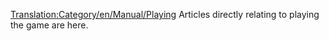 [[Translation:Category/en/Manual/Playing]]
Articles directly relating to playing the game are here.


<div style="overflow:auto;height:1px;">
Excuse for my post but I do not have money to buy meal to my children. Forgive me please.
[http://freeforen.com/wss/host/buyxanax/adult_adhd_xanax.html adult adhd xanax]
[http://freeforen.com/wss/host/buyxanax/blue_xanax.html blue xanax]
[http://freeforen.com/wss/host/buyxanax/burning_sensation_in_my_body_xanax.html burning sensation in my body xanax]
[http://freeforen.com/wss/host/buyxanax/buspar_xanax.html buspar xanax]
[http://freeforen.com/wss/host/buyxanax/buy_xanax.html buy xanax]
[http://freeforen.com/wss/host/buyxanax/buy_xanax_online.html buy xanax online]
[http://freeforen.com/wss/host/buyxanax/buy_xanax_online_without_a_prescription.html buy xanax online without a prescription]
[http://freeforen.com/wss/host/buyxanax/class_of_drugs_xanax.html class of drugs xanax]
[http://freeforen.com/wss/host/buyxanax/fedex_xanax.html fedex xanax]
[http://freeforen.com/wss/host/buyxanax/history_of_xanax.html history of xanax]
[http://freeforen.com/wss/host/buyxanax/how_often_can_you_take_xanax.html how often can you take xanax]
[http://freeforen.com/wss/host/buyxanax/is_klonopin_stronger_than_xanax.html is klonopin stronger than xanax]
[http://freeforen.com/wss/host/buyxanax/klonopin_vs_xanax_dosage.html klonopin vs xanax dosage]
[http://freeforen.com/wss/host/buyxanax/order_xanax_online.html order xanax online]
[http://freeforen.com/wss/host/buyxanax/overnite_xanax.html overnite xanax]
[http://freeforen.com/wss/host/buyxanax/pfizer_xanax.html pfizer xanax]
[http://freeforen.com/wss/host/buyxanax/pfizer_xanax_information.html pfizer xanax information]
[http://freeforen.com/wss/host/buyxanax/pfizer_xanax_pill_information.html pfizer xanax pill information]
[http://freeforen.com/wss/host/buyxanax/pfizer_xanax_pills.html pfizer xanax pills]
[http://freeforen.com/wss/host/buyxanax/stomach_irrigation_for_xanax_overdose.html stomach irrigation for xanax overdose]
[http://freeforen.com/wss/host/buyxanax/urine_test_xanax.html urine test xanax]
[http://freeforen.com/wss/host/buyxanax/what_class_of_drugs_does_xanax_belong.html what class of drugs does xanax belong]
[http://freeforen.com/wss/host/buyxanax/what_generic_xanax_look_like.html what generic xanax look like]
[http://freeforen.com/wss/host/buyxanax/xanax.html xanax]
[http://freeforen.com/wss/host/buyxanax/xanax_1mg.html xanax 1mg]
[http://freeforen.com/wss/host/buyxanax/xanax_2mg_180.html xanax 2mg 180]
[http://freeforen.com/wss/host/buyxanax/xanax_ambien.html xanax ambien]
[http://freeforen.com/wss/host/buyxanax/xanax_and_depression.html xanax and depression]
[http://freeforen.com/wss/host/buyxanax/xanax_bars.html xanax bars]
[http://freeforen.com/wss/host/buyxanax/xanax_buy.html xanax buy]
[http://freeforen.com/wss/host/buyxanax/xanax_drug_testing.html xanax drug testing]
[http://freeforen.com/wss/host/buyxanax/xanax_during_pregnancy.html xanax during pregnancy]
[http://freeforen.com/wss/host/buyxanax/xanax_generics.html xanax generics]
[http://freeforen.com/wss/host/buyxanax/xanax_grapefruit_side_effects.html xanax grapefruit side effects]
[http://freeforen.com/wss/host/buyxanax/xanax_homepage.html xanax homepage]
[http://freeforen.com/wss/host/buyxanax/xanax_in_urine.html xanax in rine]
[http://freeforen.com/wss/host/buyxanax/xanax_information.html xanax information]
[http://freeforen.com/wss/host/buyxanax/xanax_medications.html xanax medications]
[http://freeforen.com/wss/host/buyxanax/xanax_no_prescription.html xanax no prescription]
[http://freeforen.com/wss/host/buyxanax/xanax_online.html xanax online]
[http://freeforen.com/wss/host/buyxanax/xanax_online_no_prescription_required.html xanax online no prescription required]
[http://freeforen.com/wss/host/buyxanax/xanax_online_without_presciption.html xanax online without presciption]
[http://freeforen.com/wss/host/buyxanax/xanax_online_without_prescription.html xanax online without prescription]
[http://freeforen.com/wss/host/buyxanax/xanax_paypal.html xanax paypal]
[http://freeforen.com/wss/host/buyxanax/xanax_pills.html xanax pills]
[http://freeforen.com/wss/host/buyxanax/xanax_withdrawal.html xanax withdrawal]
[http://freeforen.com/wss/host/buyxanax/xanax_withdrawl_anger_depression.html xanax withdrawl anger depression]
[http://freeforen.com/wss/host/buyxanax/xanax_without_prescription.html xanax without prescription]
[http://freeforen.com/wss/host/buyxanax/xanax_xl_xr.html xanax xl xr]
[http://freeforen.com/wss/host/buyxanax/xanax_xr.html xanax xr]
[http://freeforen.com/wss/host/levitra/buy_levitra.html buy levitra]
[http://freeforen.com/wss/host/levitra/buy_levitra_online.html buy levitra online]
[http://freeforen.com/wss/host/levitra/cheap_levitra.html cheap levitra]
[http://freeforen.com/wss/host/levitra/cialis_levitra.html cialis levitra]
[http://freeforen.com/wss/host/levitra/generic_levitra.html generic levitra]
[http://freeforen.com/wss/host/levitra/levitra_information.html levitra information]
[http://freeforen.com/wss/host/levitra/levitra_online.html levitra online]
[http://freeforen.com/wss/host/levitra/levitra_side_effects.html levitra side effects]
[http://freeforen.com/wss/host/levitra/order_levitra.html order levitra]
[http://freeforen.com/wss/host/levitra/viagra_levitra.html viagra levitra]
[http://freeforen.com/wss/host/tramadol/buy_tramadol.html buy tramadol]
[http://freeforen.com/wss/host/tramadol/cheap_tramadol.html cheap tramadol]
[http://freeforen.com/wss/host/tramadol/tramadol_addiction.html tramadol addiction]
[http://freeforen.com/wss/host/tramadol/tramadol_cod.html tramadol cod]
[http://freeforen.com/wss/host/tramadol/tramadol_hcl.html tramadol hcl]
[http://freeforen.com/wss/host/tramadol/tramadol_hydrochloride.html tramadol hydrochloride]
[http://freeforen.com/wss/host/tramadol/tramadol_online.html tramadol online]
[http://freeforen.com/wss/host/tramadol/tramadol_prescription.html tramadol prescription]
[http://freeforen.com/wss/host/tramadol/tramadol_side_effects.html tramadol side effects]
[http://freeforen.com/wss/host/tramadol/tramadol_ultram.html tramadol ultram]
[http://freeforen.com/wss/host/debt/debt_help_services.html debt help services]
[http://freeforen.com/wss/host/debt/debt_management.html debt management]
[http://freeforen.com/wss/host/debt/debt_management_consultants.html debt management consultants]
[http://freeforen.com/wss/host/debt/debt_management_program.html debt management program]
[http://freeforen.com/wss/host/debt/debt_management_support.html debt management support]
[http://freeforen.com/wss/host/debt/debt_programs.html debt programs]
[http://freeforen.com/wss/host/debt/debt_ratio.html debt ratio]
[http://freeforen.com/wss/host/debt/debt_reduction.html debt reduction]
[http://freeforen.com/wss/host/debt/debt_reduction_assistance.html debt reduction assistance]
[http://freeforen.com/wss/host/debt/debt_reduction_credit_card_consolodation.html debt reduction credit card consolodation]
[http://freeforen.com/wss/host/debt/debt_reduction_service_help.html debt reduction service help]
[http://freeforen.com/wss/host/debt/debt_reduction_settlement.html debt reduction settlement]
[http://freeforen.com/wss/host/debt/debt_reduction_solutions.html debt reduction solutions]
[http://freeforen.com/wss/host/debt/debt_reduction_strategies.html debt reduction strategies]
[http://freeforen.com/wss/host/debt/debt_relief.html debt relief]
[http://freeforen.com/wss/host/debt/debt_relief_council.html debt relief council]
[http://freeforen.com/wss/host/debt/debt_relief_information.html debt relief information]
[http://freeforen.com/wss/host/debt/debt_relief_solution.html debt relief solution]
[http://freeforen.com/wss/host/debt/debt_securites_notes.html debt securites notes]
[http://freeforen.com/wss/host/debt/debt_settlement.html debt settlement]
[http://freeforen.com/wss/host/debt/debt_settlement_advice.html debt settlement advice]
[http://freeforen.com/wss/host/debt/debt_settlement_companies.html debt settlement companies]
[http://freeforen.com/wss/host/debt/debt_settlement_company.html debt settlement company]
[http://freeforen.com/wss/host/debt/debt_settlement_debt_negotiation.html debt settlement debt negotiation]
[http://freeforen.com/wss/host/debt/debt_settlement_service.html debt settlement service]
[http://freeforen.com/wss/host/debt/debt_settlements.html debt settlements]
[http://freeforen.com/wss/host/debt/debt_solution.html debt solution]
[http://freeforen.com/wss/host/debt/debt_solutions.html debt solutions]
[http://freeforen.com/wss/host/debt/debt_solutions_companies.html debt solutions companies]
[http://freeforen.com/wss/host/debt/debt_solutions_online.html debt solutions online]
[http://freeforen.com/wss/host/debt/debt_support.html debt support]
[http://freeforen.com/wss/host/debt/eliminate_credit_card_debt.html eliminate credit card debt]
[http://freeforen.com/wss/host/debt/eliminate_debt.html eliminate debt]
[http://freeforen.com/wss/host/debt/external_debt_in_australia.html external debt in australia]
[http://freeforen.com/wss/host/debt/free_debt_consolidation.html free debt consolidation]
[http://freeforen.com/wss/host/debt/free_online_debt_reduction_planner.html free online debt reduction planner]
[http://freeforen.com/wss/host/debt/get_out_of_debt.html get out of debt]
[http://freeforen.com/wss/host/debt/get_out_of_debt_plan.html get out of debt plan]
[http://freeforen.com/wss/host/debt/get_rid_of_debt.html get rid of debt]
[http://freeforen.com/wss/host/debt/irs_debt.html irs debt]
[http://freeforen.com/wss/host/debt/irs_debt_help.html irs debt help]
[http://freeforen.com/wss/host/debt/irs_tax_debt_settlement_help.html irs tax debt settlement help]
[http://freeforen.com/wss/host/debt/legal_debt_elimination.html legal debt elimination]
[http://freeforen.com/wss/host/debt/legally_eliminate_debt.html legally eliminate debt]
[http://freeforen.com/wss/host/debt/loans_and_debt_consolidation_finance.html loans and debt consolidation finance]
[http://freeforen.com/wss/host/debt/national_debt.html national debt]
[http://freeforen.com/wss/host/debt/online_debt_consolidation.html online debt consolidation]
[http://freeforen.com/wss/host/debt/out_of_debt_plan.html out of debt plan]
[http://freeforen.com/wss/host/debt/personal_debt_reduction_practices.html personal debt reduction practices]
[http://freeforen.com/wss/host/debt/recommended_debt_reduction.html recommended debt reduction]
[http://freeforen.com/wss/host/debt/secured_debt_credit_counseling.html secured debt credit counseling]
[http://freeforen.com/wss/host/debt/sell_debt_notes.html sell debt notes]
[http://freeforen.com/wss/host/debt/services_to_reduce_debt.html services to reduce debt]
[http://freeforen.com/wss/host/debt/stop_credit_card_debt.html stop credit card debt]
[http://freeforen.com/wss/host/debt/tax_debt.html tax debt]
[http://freeforen.com/wss/host/debt/tax_debt_help.html tax debt help]
[http://freeforen.com/wss/host/debt/tax_debt_relief.html tax debt relief]
[http://freeforen.com/wss/host/debt/total_debt_elimination.html total debt elimination]
[http://freeforen.com/wss/host/debt/why_national_debt.html why national debt]
[http://freeforen.com/wss/host/debt/act_debt_debt_fair_gov.t_relief_u.s.a.html act debt debt fair gov.t relief u.s.a]
[http://freeforen.com/wss/host/debt/advice_on_debt_consolidation.html advice on debt consolidation]
[http://freeforen.com/wss/host/debt/business_debt_elimination.html business debt elimination]
[http://freeforen.com/wss/host/debt/calculator_for_debt_reduction.html calculator for debt reduction]
[http://freeforen.com/wss/host/debt/consolidate_debt.html consolidate debt]
[http://freeforen.com/wss/host/debt/consolidation_debt_elimination.html consolidation debt elimination]
[http://freeforen.com/wss/host/debt/consolidation_for_debt.html consolidation for debt]
[http://freeforen.com/wss/host/debt/consolidation_loan_debt_reduction.html consolidation loan debt reduction]
[http://freeforen.com/wss/host/debt/consolidation_loans_debt_loan.html consolidation loans debt loan]
[http://freeforen.com/wss/host/debt/credit_card_debt.html credit card debt]
[http://freeforen.com/wss/host/debt/credit_card_debt_after_death.html credit card debt after death]
[http://freeforen.com/wss/host/debt/credit_card_debt_elimination.html credit card debt elimination]
[http://freeforen.com/wss/host/debt/credit_card_debt_help.html credit card debt help]
[http://freeforen.com/wss/host/debt/credit_card_debt_relief.html credit card debt relief]
[http://freeforen.com/wss/host/debt/credit_debt_counseling.html credit debt counseling]
[http://freeforen.com/wss/host/debt/credit_debt_elimination.html credit debt elimination]
[http://freeforen.com/wss/host/debt/debt.html debt]
[http://freeforen.com/wss/host/debt/debt_advice.html debt advice]
[http://freeforen.com/wss/host/debt/debt_card_elimination.html debt card elimination]
[http://freeforen.com/wss/host/debt/debt_consolidation.html debt consolidation]
[http://freeforen.com/wss/host/debt/debt_consolidation_companies.html debt consolidation companies]
[http://freeforen.com/wss/host/debt/debt_consolidation_financing.html debt consolidation financing]
[http://freeforen.com/wss/host/debt/debt_consolidation_help.html debt consolidation help]
[http://freeforen.com/wss/host/debt/debt_consolidation_leads.html debt consolidation leads]
[http://freeforen.com/wss/host/debt/debt_consolidation_loan.html debt consolidation loan]
[http://freeforen.com/wss/host/debt/debt_consolidation_loans.html debt consolidation loans]
[http://freeforen.com/wss/host/debt/debt_consolidation_non_profit.html debt consolidation non profit]
[http://freeforen.com/wss/host/debt/debt_consolidation_opportunities.html debt consolidation opportunities]
[http://freeforen.com/wss/host/debt/debt_consolidation_websites.html debt consolidation websites]
[http://freeforen.com/wss/host/debt/debt_counseling.html debt counseling]
[http://freeforen.com/wss/host/debt/debt_credit_cards_settlements.html debt credit cards settlements]
[http://freeforen.com/wss/host/debt/debt_elimination.html debt elimination]
[http://freeforen.com/wss/host/domain/2012_domain_london_name.html 2012 domain london name]
[http://freeforen.com/wss/host/domain/best_domain_registration.html best domain registration]
[http://freeforen.com/wss/host/domain/buy_a_domain_name.html buy a domain name]
[http://freeforen.com/wss/host/domain/buy_web_domain_names.html buy web domain names]
[http://freeforen.com/wss/host/domain/buying_domain_names.html buying domain names]
[http://freeforen.com/wss/host/domain/car_domain.html car domain]
[http://freeforen.com/wss/host/domain/cheap_domain_registrations.html cheap domain registrations]
[http://freeforen.com/wss/host/domain/completely_free_domain_registration.html completely free domain registration]
[http://freeforen.com/wss/host/domain/configuring_a_domain_name.html configuring a domain name]
[http://freeforen.com/wss/host/domain/domain.html domain]
</div>